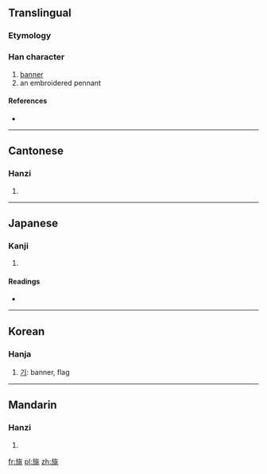 ==Translingual==

===Etymology===
{{Han compound|㫃|兆|c1=s|c2=p|ls=psc}}

===Han character===
{{Han char|rn=70|rad=方|as=08|sn=12|four=0821<sub>3</sub>|canj=卜尸人中人 (YSOLO)}}

# [[banner]]
# an embroidered pennant

====References====
* {{Han ref|kx=0484.120|dkj=13668|dj=0846.100|hdz=32183.010|uh=65D0|ud=26064|bh=D97D|bd=55677}}

----

==Cantonese==

===Hanzi===
{{yue-hanzi|jyut=|y=jiu6}}

# {{defn|lang=yue|sort=方08}}

----

==Japanese==

===Kanji===
{{ja-kanji|grade=|rs=方08}}

# {{defn|lang=ja|sort=方08}}

====Readings====
* {{ja-readings|on=[[ちょう]] (chō), [[じょう]] (jō)|kun=}}

----

==Korean==

===Hanja===
{{ko-hanja|hangeul=조|eumhun=|rv=jo|mr=cho|y=co}}

# [[기]]: banner, flag

----

==Mandarin==

===Hanzi===
{{cmn-hanzi|pin=[[zhào]] ([[zhao4]])|wg=chao<sup>4</sup>}}

# {{defn|lang=cmn|sort=方08}}

[[fr:旐]]
[[pl:旐]]
[[zh:旐]]